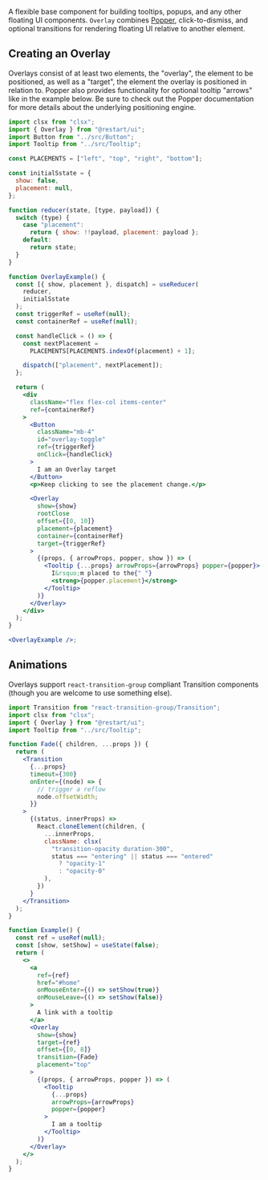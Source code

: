 A flexible base component for building tooltips, popups, and any other floating UI components.
`Overlay` combines [Popper](https://popper.js.org/), click-to-dismiss, and optional transitions for
rendering floating UI relative to another element.

## Creating an Overlay

Overlays consist of at least two elements, the "overlay", the element to be positioned,
as well as a "target", the element the overlay is positioned in relation to. Popper
also provides functionality for optional tooltip "arrows" like in the example below.
Be sure to check out the Popper documentation for more details about the underlying
positioning engine.

```jsx live editor=collapse
import clsx from "clsx";
import { Overlay } from "@restart/ui";
import Button from "../src/Button";
import Tooltip from "../src/Tooltip";

const PLACEMENTS = ["left", "top", "right", "bottom"];

const initialSstate = {
  show: false,
  placement: null,
};

function reducer(state, [type, payload]) {
  switch (type) {
    case "placement":
      return { show: !!payload, placement: payload };
    default:
      return state;
  }
}

function OverlayExample() {
  const [{ show, placement }, dispatch] = useReducer(
    reducer,
    initialSstate
  );
  const triggerRef = useRef(null);
  const containerRef = useRef(null);

  const handleClick = () => {
    const nextPlacement =
      PLACEMENTS[PLACEMENTS.indexOf(placement) + 1];

    dispatch(["placement", nextPlacement]);
  };

  return (
    <div
      className="flex flex-col items-center"
      ref={containerRef}
    >
      <Button
        className="mb-4"
        id="overlay-toggle"
        ref={triggerRef}
        onClick={handleClick}
      >
        I am an Overlay target
      </Button>
      <p>Keep clicking to see the placement change.</p>

      <Overlay
        show={show}
        rootClose
        offset={[0, 10]}
        placement={placement}
        container={containerRef}
        target={triggerRef}
      >
        {(props, { arrowProps, popper, show }) => (
          <Tooltip {...props} arrowProps={arrowProps} popper={popper}>
            I&rsquo;m placed to the{" "}
            <strong>{popper.placement}</strong>
          </Tooltip>
        )}
      </Overlay>
    </div>
  );
}

<OverlayExample />;
```

## Animations

Overlays support `react-transition-group` compliant Transition components (though you are welcome to use something else).

```jsx live
import Transition from "react-transition-group/Transition";
import clsx from "clsx";
import { Overlay } from "@restart/ui";
import Tooltip from "../src/Tooltip";

function Fade({ children, ...props }) {
  return (
    <Transition
      {...props}
      timeout={300}
      onEnter={(node) => {
        // trigger a reflow
        node.offsetWidth;
      }}
    >
      {(status, innerProps) =>
        React.cloneElement(children, {
          ...innerProps,
          className: clsx(
            "transition-opacity duration-300",
            status === "entering" || status === "entered"
              ? "opacity-1"
              : "opacity-0"
          ),
        })
      }
    </Transition>
  );
}

function Example() {
  const ref = useRef(null);
  const [show, setShow] = useState(false);
  return (
    <>
      <a
        ref={ref}
        href="#home"
        onMouseEnter={() => setShow(true)}
        onMouseLeave={() => setShow(false)}
      >
        A link with a tooltip
      </a>
      <Overlay
        show={show}
        target={ref}
        offset={[0, 8]}
        transition={Fade}
        placement="top"
      >
        {(props, { arrowProps, popper }) => (
          <Tooltip
            {...props}
            arrowProps={arrowProps}
            popper={popper}
          >
            I am a tooltip
          </Tooltip>
        )}
      </Overlay>
    </>
  );
}
```
